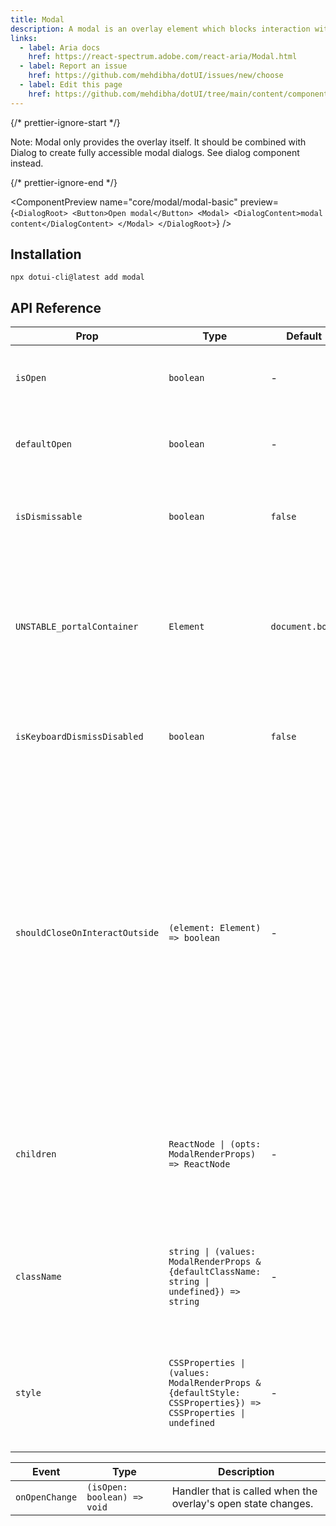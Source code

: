 ---
title: Modal
description: A modal is an overlay element which blocks interaction with elements outside it.
links:
  - label: Aria docs
    href: https://react-spectrum.adobe.com/react-aria/Modal.html
  - label: Report an issue
    href: https://github.com/mehdibha/dotUI/issues/new/choose
  - label: Edit this page
    href: https://github.com/mehdibha/dotUI/tree/main/content/components/overlays/modal.mdx?plain=1
---

{/* prettier-ignore-start */}

<Alert><span className="font-bold">Note:</span> Modal only provides the overlay itself. It should be combined with Dialog to create fully accessible modal dialogs. <Link href="/docs/components/overlays/dialog">See dialog</Link> component instead.</Alert>

{/* prettier-ignore-end */}

<ComponentPreview
  name="core/modal/modal-basic"
  preview={`<DialogRoot>
    <Button>Open modal</Button>
    <Modal>
      <DialogContent>modal content</DialogContent>
    </Modal>
  </DialogRoot>`}
/>

## Installation

```package-install
npx dotui-cli@latest add modal
```

## API Reference

| Prop                           | Type                                                                                                        | Default         | Description                                                                                                                                                                                                                                                                                                     |
| ------------------------------ | ----------------------------------------------------------------------------------------------------------- | --------------- | --------------------------------------------------------------------------------------------------------------------------------------------------------------------------------------------------------------------------------------------------------------------------------------------------------------- |
| `isOpen`                       | `boolean`                                                                                                   | -               | Whether the overlay is open by default (controlled).                                                                                                                                                                                                                                                            |
| `defaultOpen`                  | `boolean`                                                                                                   | -               | Whether the overlay is open by default (uncontrolled).                                                                                                                                                                                                                                                          |
| `isDismissable`                | `boolean`                                                                                                   | `false`         | Whether to close the modal when the user interacts outside it.                                                                                                                                                                                                                                                  |
| `UNSTABLE_portalContainer`     | `Element`                                                                                                   | `document.body` | The container element in which the overlay portal will be placed. This may have unknown behavior depending on where it is portalled to.                                                                                                                                                                         |
| `isKeyboardDismissDisabled`    | `boolean`                                                                                                   | `false`         | Whether pressing the escape key to close the dialog should be disabled.                                                                                                                                                                                                                                         |
| `shouldCloseOnInteractOutside` | `(element: Element) => boolean`                                                                             | -               | When user interacts with the argument element outside of the overlay ref, return `true` if `onClose` should be called. This gives you a chance to filter out interaction with elements that should not dismiss the overlay. By default, `onClose` will always be called on interaction outside the overlay ref. |
| `children`                     | `ReactNode \| (opts: ModalRenderProps) => ReactNode`                                                        | -               | The children of the component. A function may be provided to alter the children based on component state.                                                                                                                                                                                                       |
| `className`                    | `string \| (values: ModalRenderProps & {defaultClassName: string \| undefined}) => string`                  | -               | The CSS className for the element. A function may be provided to compute the class based on component state.                                                                                                                                                                                                    |
| `style`                        | `CSSProperties \| (values: ModalRenderProps & {defaultStyle: CSSProperties}) => CSSProperties \| undefined` | -               | The inline style for the element. A function may be provided to compute the style based on component state.                                                                                                                                                                                                     |

| Event          | Type                        | Description                                                   |
| -------------- | --------------------------- | ------------------------------------------------------------- |
| `onOpenChange` | `(isOpen: boolean) => void` | Handler that is called when the overlay's open state changes. |
